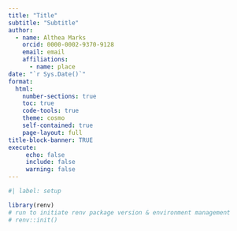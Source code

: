 ```yaml
---
title: "Title"
subtitle: "Subtitle"
author: 
  - name: Althea Marks
    orcid: 0000-0002-9370-9128
    email: email
    affiliations:
      - name: place
date: "`r Sys.Date()`"
format: 
  html: 
    number-sections: true
    toc: true
    code-tools: true
    theme: cosmo 
    self-contained: true
    page-layout: full
title-block-banner: TRUE
execute:
     echo: false
     include: false
     warning: false
---
```


```r
#| label: setup

library(renv)
# run to initiate renv package version & environment management
# renv::init()
```

